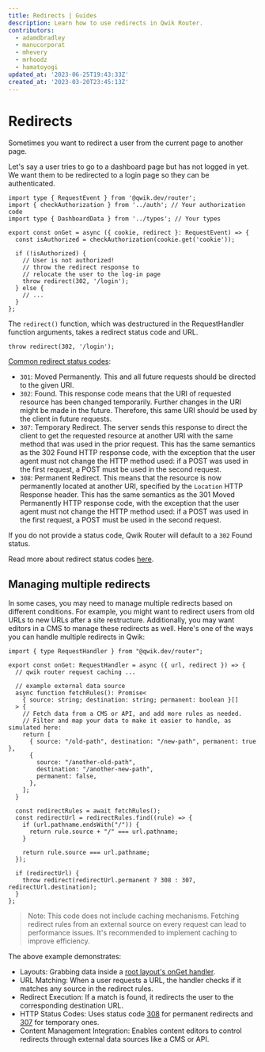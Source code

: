 ```yaml
---
title: Redirects | Guides
description: Learn how to use redirects in Qwik Router.
contributors:
  - adamdbradley
  - manucorporat
  - mhevery
  - mrhoodz
  - hamatoyogi
updated_at: '2023-06-25T19:43:33Z'
created_at: '2023-03-20T23:45:13Z'
---
```


# Redirects

Sometimes you want to redirect a user from the current page to another page.

Let's say a user tries to go to a dashboard page but has not logged in yet. We want them to be redirected to a login page so they can be authenticated.

```tsx title="src/routes/dashboard.tsx"
import type { RequestEvent } from '@qwik.dev/router';
import { checkAuthorization } from '../auth'; // Your authorization code
import type { DashboardData } from '../types'; // Your types

export const onGet = async ({ cookie, redirect }: RequestEvent) => {
  const isAuthorized = checkAuthorization(cookie.get('cookie'));

  if (!isAuthorized) {
    // User is not authorized!
    // throw the redirect response to
    // relocate the user to the log-in page
    throw redirect(302, '/login');
  } else {
    // ...
  }
};
```

The `redirect()` function, which was destructured in the RequestHandler function arguments, takes a redirect status code and URL.

```tsx
throw redirect(302, '/login');
```

[Common redirect status codes](https://developer.mozilla.org/en-US/docs/Web/HTTP/Status#redirection_messages):

- `301`: Moved Permanently. This and all future requests should be directed to the given URI.
- `302`: Found. This response code means that the URI of requested resource has been changed temporarily. Further changes in the URI might be made in the future. Therefore, this same URI should be used by the client in future requests.
- `307`: Temporary Redirect. The server sends this response to direct the client to get the requested resource at another URI with the same method that was used in the prior request. This has the same semantics as the 302 Found HTTP response code, with the exception that the user agent must not change the HTTP method used: if a POST was used in the first request, a POST must be used in the second request.
- `308`: Permanent Redirect. This means that the resource is now permanently located at another URI, specified by the `Location` HTTP Response header. This has the same semantics as the 301 Moved Permanently HTTP response code, with the exception that the user agent must not change the HTTP method used: if a POST was used in the first request, a POST must be used in the second request.

If you do not provide a status code, Qwik Router will default to a `302` Found status.

Read more about redirect status codes [here](https://developer.mozilla.org/en-US/docs/Web/HTTP/Status#redirection_messages).

## Managing multiple redirects

In some cases, you may need to manage multiple redirects based on different conditions. For example, you might want to redirect users from old URLs to new URLs after a site restructure. Additionally, you may want editors in a CMS to manage these redirects as well. Here's one of the ways you can handle multiple redirects in Qwik:

```tsx title="src/routes/layout.tsx"
import { type RequestHandler } from "@qwik.dev/router";

export const onGet: RequestHandler = async ({ url, redirect }) => {
  // qwik router request caching ...

  // example external data source
  async function fetchRules(): Promise<
    { source: string; destination: string; permanent: boolean }[]
  > {
    // Fetch data from a CMS or API, and add more rules as needed.
    // Filter and map your data to make it easier to handle, as simulated here:
    return [
      { source: "/old-path", destination: "/new-path", permanent: true },
      {
        source: "/another-old-path",
        destination: "/another-new-path",
        permanent: false,
      },
    ];
  }

  const redirectRules = await fetchRules();
  const redirectUrl = redirectRules.find((rule) => {
    if (url.pathname.endsWith("/")) {
      return rule.source + "/" === url.pathname;
    }

    return rule.source === url.pathname;
  });

  if (redirectUrl) {
    throw redirect(redirectUrl.permanent ? 308 : 307, redirectUrl.destination);
  }
};
```

> Note: This code does not include caching mechanisms. Fetching redirect rules from an external source on every request can lead to performance issues. It's recommended to implement caching to improve efficiency.

The above example demonstrates:

- Layouts: Grabbing data inside a [root layout's onGet handler](https://qwik.dev/docs/routing/#middleware-layouts).
- URL Matching: When a user requests a URL, the handler checks if it matches any source in the redirect rules.
- Redirect Execution: If a match is found, it redirects the user to the corresponding destination URL.
- HTTP Status Codes: Uses status code [308](https://developer.mozilla.org/en-US/docs/Web/HTTP/Status/308) for permanent redirects and [307](https://developer.mozilla.org/en-US/docs/Web/HTTP/Status/307) for temporary ones.
- Content Management Integration: Enables content editors to control redirects through external data sources like a CMS or API.

